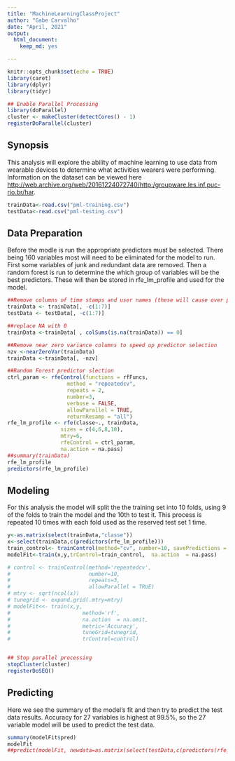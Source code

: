 ```yaml
---
title: "MachineLearningClassProject"
author: "Gabe Carvalho"
date: "April, 2021"
output:
  html_document:
    keep_md: yes

---
```


```r
knitr::opts_chunk$set(echo = TRUE)
library(caret)
library(dplyr)
library(tidyr)

## Enable Parallel Processing
library(doParallel)
cluster <- makeCluster(detectCores() - 1)
registerDoParallel(cluster)


```

## Synopsis

This analysis will explore the ability of machine learning to use data from wearable devices to determine what activities wearers were performing. Information on the dataset can be viewed here <http://web.archive.org/web/20161224072740/http:/groupware.les.inf.puc-rio.br/har>.  


```r
trainData<-read.csv("pml-training.csv")
testData<-read.csv("pml-testing.csv")

```

## Data Preparation

Before the modle is run the appropriate predictors must be selected. There being 160 variables most will need to be eliminated for the model to run. First some variables of junk and redundant data are removed. Then a random forest is run to determine the which group of variables will be the best predictors. These will then be stored in rfe_lm_profile and used for the model.

```r

##Remove columns of time stamps and user names (these will cause over prediction in the training data)
trainData <- trainData[, -c(1:7)]
testData <- testData[, -c(1:7)]

##replace NA with 0
trainData <-trainData[ , colSums(is.na(trainData)) == 0]

##Remove near zero variance columns to speed up predictor selection
nzv <-nearZeroVar(trainData)
trainData <-trainData[, -nzv]

##Random Forest predictor slection
ctrl_param <- rfeControl(functions = rfFuncs,
                   method = "repeatedcv",
                   repeats = 2,
                   number=3,
                   verbose = FALSE,
                   allowParallel = TRUE,
                   returnResamp = "all")
rfe_lm_profile <- rfe(classe~., trainData,
                 sizes = c(4,6,8,10),
                 mtry=6,
                 rfeControl = ctrl_param,
                 na.action = na.pass)
##summary(trainData)
rfe_lm_profile
predictors(rfe_lm_profile)

```

## Modeling

For this analysis the model will split the the training set into 10 folds, using 9 of the folds to train the model and the 10th to test it. This process is repeated 10 times with each fold used as the reserved test set 1 time.

```r

y<-as.matrix(select(trainData,"classe"))
x<-select(trainData,c(predictors(rfe_lm_profile)))
train_control<- trainControl(method="cv", number=10, savePredictions = TRUE, allowParallel = TRUE)
modelFit<-train(x,y,trControl=train_control,  na.action  = na.pass)

# control <- trainControl(method='repeatedcv', 
#                         number=10, 
#                         repeats=3,
#                         allowParallel = TRUE)
# mtry <- sqrt(ncol(x))
# tunegrid <- expand.grid(.mtry=mtry)
# modelFit<<- train(x,y, 
#                       method='rf', 
#                       na.action  = na.omit,
#                       metric='Accuracy', 
#                       tuneGrid=tunegrid, 
#                       trControl=control)


## Stop parallel processing
stopCluster(cluster)
registerDoSEQ()
```
## Predicting

Here we see the summary of the model's fit and then try to predict the test data results. Accuracy for 27 variables is highest at 99.5%, so the 27 variable model will be used to predict the test data.

```r
summary(modelFit$pred)
modelFit
##predict(modelFit, newdata=as.matrix(select(testData,c(predictors(rfe_lm_profile)))))
```